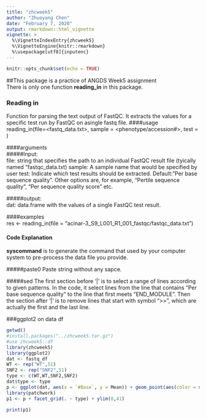 ---
title: "zhcweek5"
author: "Zhuoyang Chen"
date: "February 7, 2020"
output: rmarkdown::html_vignette
vignette: >
  %\VignetteIndexEntry{zhcweek5}
  %\VignetteEngine{knitr::rmarkdown}
  %\usepackage[utf8]{inputenc}
---

```{r setup, include=FALSE}
knitr::opts_chunk$set(echo = TRUE)
```

##This package is a practice of ANGDS Week5 assignment  
There is only one function **reading_in** in this package.

### Reading in  
Function for parsing the text output of FastQC. It extracts the values for a specific test run by FastQC on asingle fastq file.
####usage  
reading_in(file=<fastq_data.txt>, sample = <phenotype/accession#>, test = <test_type>)

####arguments  
#####Input:  
file: string that specifies the path to an individual FastQC result file (tyically named "fastqc_data.txt)
sample: A sample name that would be specified by user
test: Indicate which test results should be extracted. Default: "Per base sequence quality". Other options are, for example, "Pertile sequence quality", "Per sequence quality score" etc.

#####output:  
dat: data.frame with the values of a single FastQC test result.

####examples  
res <- reading_in(file =
"acinar-3_S9_L001_R1_001_fastqc/fastqc_data.txt")

#### Code Explanation
**syscommand** is to generate the command that used by your computer system to pre-process the data file you provide.

#####paste0
Paste string without any sapce.

#####sed
The first section before '|' is to select a range of lines according to given patterns. In the code, it select lines from the line that contains "Per base sequence quality" to the line that first meets "END_MODULE". Then the section after '|' is to remove lines that start with symbol ">>", which are actually the first and the last line.

###ggplot2 on data df
```{r ggplot}
getwd()
#install.packages("../zhcweek5.tar.gz")
#use zhcweek5::df
library(zhcweek5)
library(ggplot2)
dat <- fastq_df
WT <- rep("WT",51)
SNF2 <- rep("SNF2",51)
type <- c(WT,WT,SNF2,SNF2)
dat$type <- type
p <- ggplot(dat, aes(x = `#Base`, y = Mean)) + geom_point(aes(color = sample))
library(patchwork)
p1 <- p + facet_grid(. ~ type) + ylim(0,41)
```

```{r, fig.width=7,fig.height=4}
print(p1)
```


